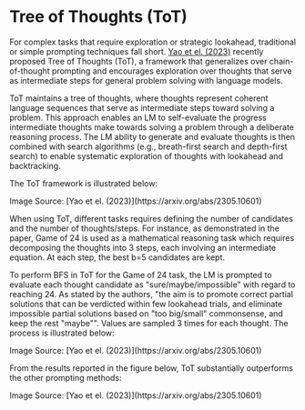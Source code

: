 # Tree of Thoughts (ToT)


For complex tasks that require exploration or strategic lookahead, traditional or simple prompting techniques fall short. [Yao et el. (2023)](https://arxiv.org/abs/2305.10601) recently proposed Tree of Thoughts (ToT), a framework that generalizes over chain-of-thought prompting and encourages exploration over thoughts that serve as intermediate steps for general problem solving with language models.

ToT maintains a tree of thoughts, where thoughts represent coherent language sequences that serve as intermediate steps toward solving a problem. This approach enables an LM to self-evaluate the progress intermediate thoughts make towards solving a problem through a deliberate reasoning process. The LM ability to generate and evaluate thoughts is then combined with search algorithms (e.g., breath-first search and depth-first search) to enable systematic exploration of thoughts with lookahead and backtracking.

The ToT framework is illustrated below:

<Screenshot src={TOT} alt="TOT" />
Image Source: [Yao et el. (2023)](https://arxiv.org/abs/2305.10601) 

When using ToT, different tasks requires defining the number of candidates and the number of thoughts/steps. For instance, as demonstrated in the paper, Game of 24 is used as a mathematical reasoning task which requires decomposing the thoughts into 3 steps, each involving an intermediate equation. At each step, the best b=5 candidates are kept. 

To perform BFS in ToT for the Game of 24 task, the LM is prompted to evaluate each thought candidate as "sure/maybe/impossible" with regard to reaching 24. As stated by the authors, "the aim is to promote correct partial solutions that can be verdicted within few lookahead trials, and eliminate impossible partial solutions based on "too big/small" commonsense, and keep the rest "maybe"". Values are sampled 3 times for each thought. The process is illustrated below:

<Screenshot src={TOT2} alt="TOT2" />
Image Source: [Yao et el. (2023)](https://arxiv.org/abs/2305.10601) 

From the results reported in the figure below, ToT substantially outperforms the other prompting methods:

<Screenshot src={TOT2} alt="TOT2" />
Image Source: [Yao et el. (2023)](https://arxiv.org/abs/2305.10601) 